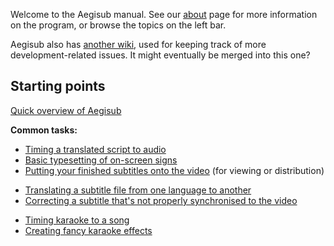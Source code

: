 Welcome to the Aegisub manual. See our [[About|about]] page for more information on the program, or browse the topics on the left bar.

Aegisub also has [[aegi:Main_Page|another wiki]], used for keeping track of more development-related issues. It might eventually be merged into this one?

== Starting points ==

[[Overview|Quick overview of Aegisub]]

'''Common tasks:'''

* [[Audio Timing Tutorial|Timing a translated script to audio]]
* [[Typesetting Tutorial|Basic typesetting of on-screen signs]]
* [[Attaching Subtitles Tutorial|Putting your finished subtitles onto the video]] (for viewing or distribution)

* [[Translation Assistant|Translating a subtitle file from one language to another]]
* [[Fix Timing Tutorial|Correcting a subtitle that's not properly synchronised to the video]]

* [[Karaoke Timing Tutorial|Timing karaoke to a song]]
* [[Karaoke Templater|Creating fancy karaoke effects]]